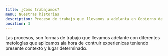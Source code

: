 ```yaml
---
title: ¿Cómo trabajamos?
menu: Nuestras historias
description: Proceso de trabajo que llevamos a adelanta en Gobierno de la ciudad para cronstruir experiencias
position: 3
---
```


Las procesos, son formas de trabajo que llevamos adelante con diferentes metologìas que aplicamos ala hora de contruir experienicas teniendo presente  contexto y lugar determinado. 

